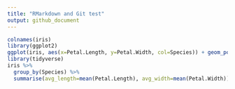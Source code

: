 ```yaml
---
title: "RMarkdown and Git test"
output: github_document
---
```

```r
colnames(iris)
library(ggplot2)
ggplot(iris, aes(x=Petal.Length, y=Petal.Width, col=Species)) + geom_point()
library(tidyverse)
iris %>%
  group_by(Species) %>%
  summarise(avg_length=mean(Petal.Length), avg_width=mean(Petal.Width))
```

